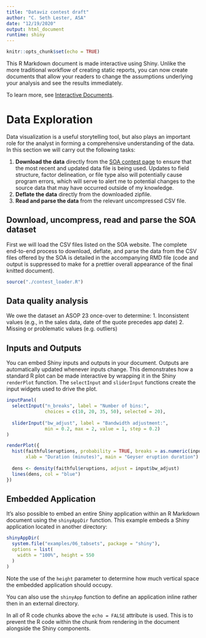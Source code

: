 ```yaml
---
title: "Dataviz contest draft"
author: "C. Seth Lester, ASA"
date: "12/19/2020"
output: html_document
runtime: shiny
---
```


```r
knitr::opts_chunk$set(echo = TRUE)
```

This R Markdown document is made interactive using Shiny. Unlike the more traditional workflow of creating static reports, you can now create documents that allow your readers to change the assumptions underlying your analysis and see the results immediately. 

To learn more, see [Interactive Documents](http://rmarkdown.rstudio.com/authoring_shiny.html).

# Data Exploration

Data visualization is a useful storytelling tool, but also plays an important role for the analyst in forming a comprehensive understanding of the data. In this section we will carry out the following tasks:

1. **Download the data** directly from the [SOA contest page](https://www.soa.org/research/opportunities/2020-data-visualization-contest/) to ensure that the most recent and updated data file is being used. Updates to field structure, factor delineation, or file type also will potentially cause program errors, which will serve to alert me to potential changes to the source data that may have occurred outside of my knowledge.
2. **Deflate the data** directly from the downloaded zipfile.
3. **Read and parse the data** from the relevant uncompressed CSV file.

## Download, uncompress, read and parse the SOA dataset

First we will load the CSV files listed on the SOA website. The complete end-to-end process to download, deflate, and parse the data from the CSV files offered by the SOA is detailed in the accompanying RMD file (code and output is suppressed to make for a prettier overall appearance of the final knitted document).

```r

source("./contest_loader.R")

```

## Data quality analysis

We owe the dataset an ASOP 23 once-over to determine:
1. Inconsistent values (e.g., in the sales data, date of the quote precedes app date)
2. Missing or problematic values (e.g. outliers)

## Inputs and Outputs

You can embed Shiny inputs and outputs in your document. Outputs are automatically updated whenever inputs change.  This demonstrates how a standard R plot can be made interactive by wrapping it in the Shiny `renderPlot` function. The `selectInput` and `sliderInput` functions create the input widgets used to drive the plot.

```r
inputPanel(
  selectInput("n_breaks", label = "Number of bins:",
              choices = c(10, 20, 35, 50), selected = 20),
  
  sliderInput("bw_adjust", label = "Bandwidth adjustment:",
              min = 0.2, max = 2, value = 1, step = 0.2)
)

renderPlot({
  hist(faithful$eruptions, probability = TRUE, breaks = as.numeric(input$n_breaks),
       xlab = "Duration (minutes)", main = "Geyser eruption duration")
  
  dens <- density(faithful$eruptions, adjust = input$bw_adjust)
  lines(dens, col = "blue")
})
```

## Embedded Application

It's also possible to embed an entire Shiny application within an R Markdown document using the `shinyAppDir` function. This example embeds a Shiny application located in another directory:

```r
shinyAppDir(
  system.file("examples/06_tabsets", package = "shiny"),
  options = list(
    width = "100%", height = 550
  )
)
```

Note the use of the `height` parameter to determine how much vertical space the embedded application should occupy.

You can also use the `shinyApp` function to define an application inline rather then in an external directory.

In all of R code chunks above the `echo = FALSE` attribute is used. This is to prevent the R code within the chunk from rendering in the document alongside the Shiny components.



